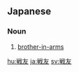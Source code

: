 {{also|戰友}}
==Japanese==
{{ja-kanjitab|せん|ゆう|yomi=o}}

===Noun===
{{ja-noun|せんゆう}}

# [[brother-in-arms]] {{gloss|fellow combatant or soldier}}

[[hu:戦友]]
[[ja:戦友]]
[[sv:戦友]]